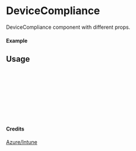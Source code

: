 
<Meta of={DeviceCompliance} title="Azure/Intune/DeviceCompliance" />

# DeviceCompliance

DeviceCompliance component with different props.

#### Example

<Canvas of={DeviceCompliance.Primary} />

## Usage

```ts
import { DeviceCompliance } from "yadl-ui";

const Example = () => {
  return (
      <DeviceCompliance />
  );
};

export default Example;
```

#### Credits
[Azure/Intune](https://learn.microsoft.com/en-us/azure/architecture/icons/)

